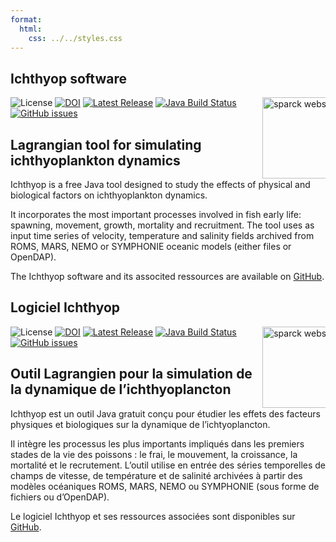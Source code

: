 ```yaml
---
format:
  html:
    css: ../../styles.css
---
```


::: {.content-visible when-profile="english"}

# Ichthyop software

<a href="https://ichthyop.org" rel="nofollow" target="_blank">
<img src="https://raw.githubusercontent.com/ichthyop/ichthyop-logos/refs/heads/master/logo_ichthyop%2Bsimple_cmyk_vector_Edited.svg" align="right" height="130" alt="sparck website" style="max-width: 20%;">
</a>

![License](https://img.shields.io/github/license/ichthyop/ichthyop)
[![DOI](https://zenodo.org/badge/286681664.svg)](https://zenodo.org/badge/latestdoi/286681664)
[![Latest Release](https://img.shields.io/github/release/ichthyop/ichthyop.svg)](https://github.com/ichthyop/ichthyop/releases)
[![Java Build Status](https://github.com/ichthyop/ichthyop/workflows/java-build/badge.svg)](https://github.com/ichthyop/ichthyop/actions)
[![GitHub issues](https://img.shields.io/github/issues/ichthyop/ichthyop.svg)](https://github.com/ichthyop/ichthyop/issues)

## Lagrangian tool for simulating ichthyoplankton dynamics

Ichthyop is a free Java tool designed to study the effects of physical and biological factors on ichthyoplankton dynamics.

It incorporates the most important processes involved in fish early life: spawning, movement, growth, mortality and recruitment. The tool uses as input time series of velocity, temperature and salinity fields archived from ROMS, MARS, NEMO or SYMPHONIE oceanic models (either files or OpenDAP).

The Ichthyop software and its associted ressources are  available on [GitHub](https://github.com/ichthyop/).

:::

::: {.content-visible when-profile="french"}

# Logiciel Ichthyop

<a href="https://ichthyop.org" rel="nofollow" target="_blank">
<img src="https://raw.githubusercontent.com/ichthyop/ichthyop-logos/refs/heads/master/logo_ichthyop%2Bsimple_cmyk_vector_Edited.svg" align="right" height="130" alt="sparck website" style="max-width: 20%;">
</a>

![License](https://img.shields.io/github/license/ichthyop/ichthyop)
[![DOI](https://zenodo.org/badge/286681664.svg)](https://zenodo.org/badge/latestdoi/286681664)
[![Latest Release](https://img.shields.io/github/release/ichthyop/ichthyop.svg)](https://github.com/ichthyop/ichthyop/releases)
[![Java Build Status](https://github.com/ichthyop/ichthyop/workflows/java-build/badge.svg)](https://github.com/ichthyop/ichthyop/actions)
[![GitHub issues](https://img.shields.io/github/issues/ichthyop/ichthyop.svg)](https://github.com/ichthyop/ichthyop/issues)

## Outil Lagrangien pour la simulation de la dynamique de l'ichthyoplancton

Ichthyop est un outil Java gratuit conçu pour étudier les effets des facteurs physiques et biologiques sur la dynamique de l'ichtyoplancton.

Il intègre les processus les plus importants impliqués dans les premiers stades de la vie des poissons : le frai, le mouvement, la croissance, la mortalité et le recrutement. L'outil utilise en entrée des séries temporelles de champs de vitesse, de température et de salinité archivées à partir des modèles océaniques ROMS, MARS, NEMO ou SYMPHONIE (sous forme de fichiers ou d'OpenDAP).

Le logiciel Ichthyop et ses ressources associées sont disponibles sur [GitHub](https://github.com/ichthyop/).

:::